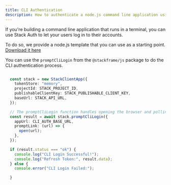 ```yaml
---
title: CLI Authentication
description: How to authenticate a node.js command line application using Stack Auth
---
```


If you're building a command line application that runs in a terminal, you can use Stack Auth to let your users log in to their accounts.

To do so, we provide a node.js template that you can use as a starting point. [Download it here](https://github.com/stack-auth/stack-auth/examples/cli-demo) 


You can use the `promptCliLogin` from the `@stackframe/js` package to do the CLI authentication process.

```ts

  const stack = new StackClientApp({
    tokenStore: "memory",
    projectId: STACK_PROJECT_ID,
    publishableClientKey: STACK_PUBLISHABLE_CLIENT_KEY,
    baseUrl: STACK_API_URL,
  });

  // The promptCliLogin function handles opening the browser and polling.
  const result = await stack.promptCliLogin({
    appUrl: CLI_AUTH_BASE_URL,
    promptLink: (url) => {
      open(url);
    },
  });

  if (result.status === "ok") {
    console.log("CLI Login Successful!");
    console.log("Refresh Token:", result.data);
  } else {
    console.error("CLI Login Failed:");

  }


